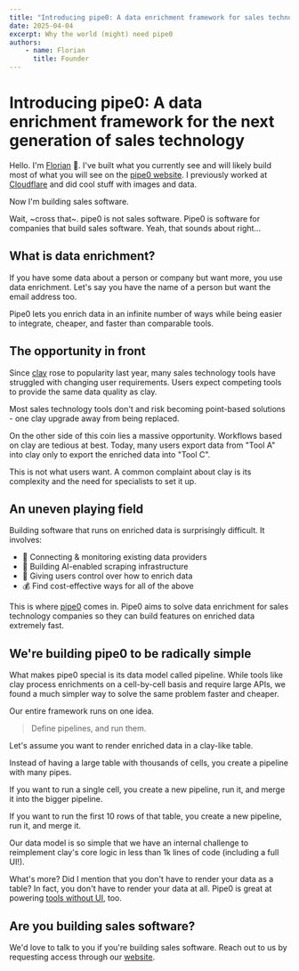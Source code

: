```yaml
---
title: "Introducing pipe0: A data enrichment framework for sales technology applications"
date: 2025-04-04
excerpt: Why the world (might) need pipe0
authors:
    - name: Florian
      title: Founder
---
```


# Introducing pipe0: A data enrichment framework for the next generation of sales technology

Hello. I'm [Florian](https://www.linkedin.com/in/florian-martens-86b224b4/) 🌈. I've built what you 
currently see and will likely build most of what you will see on the [pipe0 website](https://pipe0.com).
I previously worked at [Cloudflare](https://cloudflare.com) and did cool stuff with images and data.

Now I'm building sales software.

Wait, ~cross that~. pipe0 is not sales software. Pipe0 is software for companies that build sales software. Yeah, that sounds about right...

## What is data enrichment?

If you have some data about a person or company but want more, you use data enrichment. Let's say you have the 
name of a person but want the email address too.

Pipe0 lets you enrich data in an infinite number of ways while being easier to integrate, cheaper, and faster than comparable tools.

## The opportunity in front

Since [clay](https://clay.com) rose to popularity last year, many sales technology tools have struggled with changing user requirements. Users expect 
competing tools to provide the same data quality as clay.

Most sales technology tools don't and risk becoming point-based solutions - one clay upgrade away from being replaced.

On the other side of this coin lies a massive opportunity. Workflows based on clay are tedious at best. Today, many users
export data from "Tool A" into clay only to export the enriched data into "Tool C".

This is not what users want. A common complaint about clay is its complexity and the need for specialists to 
set it up.

## An uneven playing field

Building software that runs on enriched data is surprisingly difficult. It involves:

- 🔌 Connecting & monitoring existing data providers
- 🐛 Building AI-enabled scraping infrastructure
- 🤖 Giving users control over how to enrich data
- 💰 Find cost-effective ways for all of the above

This is where [pipe0](https://pipe0.com) comes in. Pipe0 aims to solve data enrichment for sales technology companies 
so they can build features on enriched data extremely fast.

## We're building pipe0 to be radically simple

What makes pipe0 special is its data model called <AppLink linkType="pipeline">pipeline</AppLink>. While tools 
like clay process enrichments on a cell-by-cell basis and require large APIs, we found a much simpler way to solve
the same problem faster and cheaper.

Our entire framework runs on one idea.

> Define pipelines, and run them.

Let's assume you want to render enriched data in a clay-like table.

Instead of having a large table with thousands of cells, you create a pipeline with many pipes.

If you want to run a single cell, you create a new pipeline, run it, and merge it into the bigger pipeline.

If you want to run the first 10 rows of that table, you create a new pipeline, run it, and merge it.

Our data model is so simple that we have an internal challenge to reimplement clay's core logic in less than 1k lines of code 
(including a full UI!).

What's more? Did I mention that you don't have to render your data as a table? In fact, you don't have to render your data at all.
Pipe0 is great at powering [tools without UI](https://pipe0.com/resources/documentation/other-apps), too.

## Are you building sales software?

We'd love to talk to you if you're building sales software. Reach out to us by requesting access through our [website](https://pipe0.com).

<BlogBanner />





